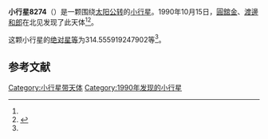 {{Infobox planet
| bgcolour = #FFFFC0
| name = 8274 Soejima
| symbol = 
| image = 
| caption = 
| discovery = yes
| discovery_ref = 
| discoverer = [[圓舘金|圓舘金]]、[[渡邊和郎|渡邊和郎]]
| discovery_site = [[北见|北见]] 
| discovered = 1990年10月15日
| designations = yes
| mp_name = 
| named_after = 
| alt_names = 1990 TJ1/ 1942 VC / 1973 YS1 / 1997 XJ10
| mp_category = [[主带小行星|主带小行星]]
| orbit_ref = <ref name="a">[http://ssd.jpl.nasa.gov/sbdb.cgi?sstr=8274 8274 Soejima] {{Wayback|url=http://ssd.jpl.nasa.gov/sbdb.cgi?sstr=8274 |date=20201124031252 }}，小行星數據庫瀏覽器（JPL Small-Body Database Browser）－[[美国国家航空航天局|美国国家航空航天局]]喷气推进实验室</ref>
| epoch = 2456400.5 (2013年4月18日更新)
| aphelion = {{convert|2.730968545369338|AU|km|3|abbr=on|lk=out}}
| perihelion = {{convert|1.817343121761246|AU|km|3|abbr=on}}
| semimajor = {{convert|2.274155833565292|AU|km|3|abbr=on}}
| eccentricity = 0.200871332
| period = 1252.64716 [[日|日]]<br />3.43[[儒略年|儒略年]]
| avg_speed = 
| inclination = 3.72925569931957
| asc_node = 76.77559654039172
| mean_anomaly = 
| arg_peri = 314.555919247902
| satellites = 
| physical_characteristics = yes
| dimensions = 
| mass = 
| density = 
| surface_grav = 
| escape_velocity = 
| sidereal_day = 
| axial_tilt = 
| pole_ecliptic_lat = 
| pole_ecliptic_lon = 
| albedo = 
| temperatures= 
| temp_name1 = 
| mean_temp_1 = 
| max_temp_1 = 
| temp_name2 = 
| max_temp_2 = 
| spectral_type = 
| abs_magnitude = 314.555919247902
}}

'''小行星8274'''（{{lang-en|8274 Soejima}}）是一颗围绕[[太阳|太阳]][[公转|公转]]的[[小行星|小行星]]。1990年10月15日，[[圓舘金|圓舘金]]、[[渡邊和郎|渡邊和郎]]在北见发现了此天体<ref name="a" /><ref>{{cite news|title=小行星列表|url=http://cfa-www.harvard.edu/iau/lists/NumberedMPs.txt|accessdate=2013-07-08|newspaper=哈佛大学|archive-date=2008-05-17|archive-url=https://web.archive.org/web/20080517010638/http://cfa-www.harvard.edu/iau/lists/NumberedMPs.txt|dead-url=no}}</ref>。

这颗小行星的[[绝对星等|绝对星等]]为314.555919247902等<ref name="a" />。

==参考文献==
{{reflist}}
{{Minor Planet Number|[[小行星8273|小行星8273]]|[[小行星8275|小行星8275]]}}

{{小天体}}

[[Category:小行星带天体|Category:小行星带天体]]
[[Category:1990年发现的小行星|Category:1990年发现的小行星]]


{{asteroid-stub}}